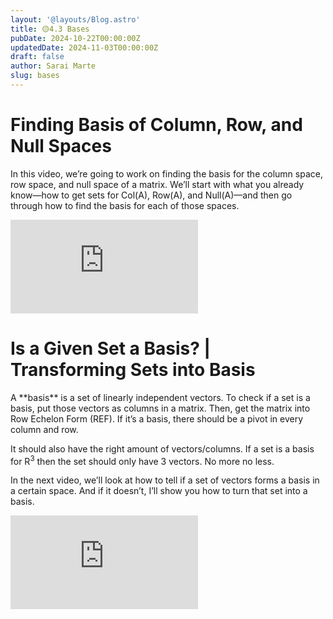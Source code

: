 ```yaml
---
layout: '@layouts/Blog.astro'
title: 🟡4.3 Bases
pubDate: 2024-10-22T00:00:00Z 
updatedDate: 2024-11-03T00:00:00Z 
draft: false
author: Sarai Marte
slug: bases
---
```


# Finding Basis of Column, Row, and Null Spaces 

In this video, we’re going to work on finding the basis for the column space, row space, and null space of a matrix. We’ll start with what you already know—how to get sets for Col(A), Row(A), and Null(A)—and then go through how to find the basis for each of those spaces.

<iframe src="https://www.youtube.com/embed/-BD2IePCcng?si=BrhkHLRYsFg_9zSl" title="YouTube video player" frameborder="0" allow="accelerometer; autoplay; clipboard-write; encrypted-media; gyroscope; picture-in-picture; web-share" referrerpolicy="strict-origin-when-cross-origin" allowfullscreen></iframe>

# Is a Given Set a Basis? | Transforming Sets into Basis

<Rulebox>
A **basis** is a set of linearly independent vectors. To check if a set is a basis, put those vectors as columns in a matrix. Then, get the matrix into Row Echelon Form (REF). If it’s a basis, there should be a pivot in every column and row.

It should also have the right amount of vectors/columns. If a set is a basis for R<sup>3</sup> then the set should only have 3 vectors. No more no less. 
</Rulebox>

In the next video, we’ll look at how to tell if a set of vectors forms a basis in a certain space. And if it doesn’t, I’ll show you how to turn that set into a basis.

<iframe src="https://www.youtube.com/embed/gByYhDqbSHo?si=1J1P9F_p2MidjXRl" title="YouTube video player" frameborder="0" allow="accelerometer; autoplay; clipboard-write; encrypted-media; gyroscope; picture-in-picture; web-share" referrerpolicy="strict-origin-when-cross-origin" allowfullscreen></iframe>























